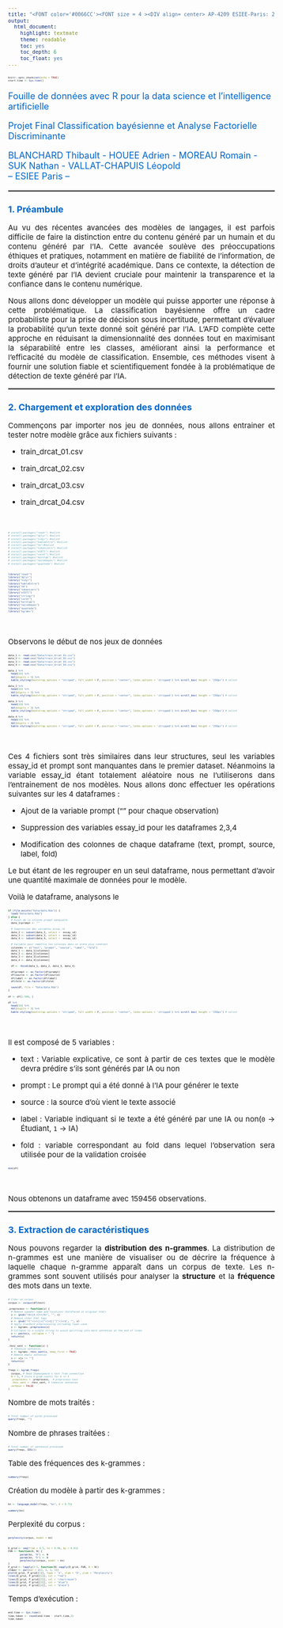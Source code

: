 ```yaml
---
title: "<FONT color='#0066CC'><FONT size = 4 ><DIV align= center> AP-4209 ESIEE-Paris: 2023 -2024 </DIV></FONT></FONT>"
output:
  html_document:
    highlight: textmate
    theme: readable
    toc: yes
    toc_depth: 6
    toc_float: yes
---
```



<style type="text/css">
body, td {font-size: 15px;}
code.r{font-size: 5px;}
pre { font-size: 12px;}
</style>


```r
knitr::opts_chunk$set(echo = TRUE)
start.time <- Sys.time()
```



<FONT color='#0066CC'><FONT size = 4 >

::: {align="center"}
Fouille de données avec R pour la data science et l'intelligence artificielle\

Projet Final
Classification bayésienne et Analyse Factorielle Discriminante
:::

</FONT></FONT>


<FONT color='#0066CC'><FONT size = 4 >

::: {align="center"}
BLANCHARD Thibault - HOUEE Adrien - MOREAU Romain - SUK Nathan - VALLAT-CHAPUIS Léopold\
-- ESIEE Paris --\
:::

</FONT></FONT>

<hr style="border: 1px  solid gray">

</hr>

<DIV align = justify>

### <FONT color='#0066CC'><FONT size = 4> 1. Préambule </FONT></FONT>

  Au vu des récentes avancées des modèles de langages, il est parfois difficile de faire la distinction entre du contenu généré par un humain et du contenu généré par l'IA. 
  Cette avancée soulève des préoccupations éthiques et pratiques, notamment en matière de fiabilité de l'information, de droits d'auteur et d'intégrité académique. 
  Dans ce contexte, la détection de texte généré par l'IA devient cruciale pour maintenir la transparence et la confiance dans le contenu numérique.

  Nous allons donc développer un modèle qui puisse apporter une réponse à cette problématique.
  La classification bayésienne offre un cadre probabiliste pour la prise de décision sous incertitude, permettant d'évaluer la probabilité qu'un texte donné soit généré par l'IA. 
  L'AFD complète cette approche en réduisant la dimensionnalité des données tout en maximisant la séparabilité entre les classes, améliorant ainsi la performance et l'efficacité du modèle de classification. 
  Ensemble, ces méthodes visent à fournir une solution fiable et scientifiquement fondée à la problématique de détection de texte généré par l'IA.
<br>

<hr style="border: 1px  solid gray">

### <FONT color='#0066CC'><FONT size = 4> 2. Chargement et exploration des données </FONT></FONT>

Commençons par importer nos jeu de données, 
nous allons entrainer et tester notre modèle grâce aux fichiers suivants :

- train_drcat_01.csv

- train_drcat_02.csv

- train_drcat_03.csv

- train_drcat_04.csv

<br>

```r
# install.packages("readr") #nolint
# install.packages("dplyr") #nolint
# install.packages("tidyr") #nolint
# install.packages("kableExtra") #nolint
# install.packages("tm")#nolint 
# install.packages("tokenizers") #nolint
# install.packages("e1071") #nolint
# install.packages("caret") #nolint
# install.packages("kernlab") #nolint
# install.packages("naivebayes") #nolint
# install.packages("quanteda") #nolint
```

```r
library("readr")
library("dplyr")
library("tidyr")
library("kableExtra")
library("tm")
library("tokenizers")
library("e1071")
library("stringr")
library("caret")
library("kernlab")
library("naivebayes")
library("quanteda")
library("kgrams")
```
 <br>

Observons le début de nos jeux de données


```r
data_1 <- read.csv("Data/train_drcat_01.csv")
data_2 <- read.csv("Data/train_drcat_02.csv")
data_3 <- read.csv("Data/train_drcat_03.csv")
data_4 <- read.csv("Data/train_drcat_04.csv")

data_1 %>%
  head(10) %>%
  kbl(digits = 3) %>%
  kable_styling(bootstrap_options = "striped", full_width = F, position = "center", latex_options = 'stripped') %>% scroll_box( height = "250px") # nolint

data_2 %>%
  head(10) %>%
  kbl(digits = 3) %>%
  kable_styling(bootstrap_options = "striped", full_width = F, position = "center", latex_options = 'stripped') %>% scroll_box( height = "250px") # nolint

data_3 %>%
  head(10) %>%
  kbl(digits = 3) %>%
  kable_styling(bootstrap_options = "striped", full_width = F, position = "center", latex_options = 'stripped') %>% scroll_box( height = "250px") # nolint

data_4 %>%
  head(10) %>%
  kbl(digits = 3) %>%
  kable_styling(bootstrap_options = "striped", full_width = F, position = "center", latex_options = 'stripped') %>% scroll_box( height = "250px") # nolint
```
 <br>

Ces 4 fichiers sont très similaires dans leur structures, seul les variables essay_id et prompt sont manquantes dans le premier dataset.
Néanmoins la variable essay_id étant totalement aléatoire nous ne l'utiliserons dans l'entrainement de nos modèles.
Nous allons donc effectuer les opérations suivantes sur les 4 dataframes : 

- Ajout de la variable prompt ("" pour chaque observation) 

- Suppression des variables essay_id pour les dataframes 2,3,4

- Modification des colonnes de chaque dataframe (text, prompt, source, label, fold)

Le but étant de les regrouper en un seul dataframe, nous permettant d'avoir une quantité maximale de données pour le modèle.

Voilà le dataframe, analysons le

```r
if (file.exists("Data/data.Rda")) {
  load("Data/data.Rda")
} else {
  # Ajout de la colonne prompt manquante
  data_1$prompt <- ""

  # Suppression des variables essay_id
  data_2 <- subset(data_2, select = -essay_id)
  data_3 <- subset(data_3, select = -essay_id)
  data_4 <- subset(data_4, select = -essay_id)

  # Variable pour remettre les colonnes dans un ordre plus cohérent
  colonnes <- c("text", "prompt", "source", "label", "fold")
  data_1 <- data_1[colonnes]
  data_2 <- data_2[colonnes]
  data_3 <- data_3[colonnes]
  data_4 <- data_4[colonnes]

  df <- rbind(data_1, data_2, data_3, data_4)

  df$prompt <- as.factor(df$prompt)
  df$source <- as.factor(df$source)
  df$label <- as.factor(df$label)
  df$fold <- as.factor(df$fold)

  save(df, file = "Data/data.Rda")
}

df <- df[1:500, ]

df %>%
  head(10) %>%
  kbl(digits = 3) %>%
  kable_styling(bootstrap_options = "striped", full_width = F, position = "center", latex_options = 'stripped') %>% scroll_box( height = "250px") # nolint
```

 <br>


Il est composé de 5 variables : 
  
 - text : Variable explicative, ce sont à partir de ces textes que le modèle devra prédire s'ils sont générés par IA ou non
   
 - prompt : Le prompt qui a été donné à l'IA pour générer le texte 

 - source : la source d'où vient le texte associé 
 
 - label : Variable indiquant si le texte a été généré par une IA ou non(`0` -> Étudiant, `1` -> IA)
 
 - fold : variable correspondant au fold dans lequel l'observation sera utilisée pour de la validation croisée

```r
dim(df)
```

 <br>

Nous obtenons un dataframe avec 159456 observations.

<hr style="border: 1px  solid gray">

### <FONT color='#0066CC'><FONT size = 4> 3. Extraction de caractéristiques </FONT></FONT>

Nous pouvons regarder la **distribution des n-grammes**.
La distribution de n-grammes est une manière de visualiser ou de décrire la fréquence à laquelle chaque n-gramme apparaît dans un corpus de texte.
Les n-grammes sont souvent utilisés pour analyser la **structure** et la **fréquence** des mots dans un texte.

```r
# Créer un corpus
corpus <- corpus(df$text)

.preprocess <- function(x) {
  # Remove speaker name and locations (boldfaced in original html)
  x <- gsub("<b>[A-z]+</b>", "", x)
  # Remove other html tags
  x <- gsub("<[^>]+>||<[^>]+$||^[^>]+>$", "", x)
  # Apply standard preprocessing including lower-case
  x <- kgrams::preprocess(x)
  # Collapse to a single string to avoid splitting into more sentences at the end of lines
  x <- paste(x, collapse = " ")
  return(x)
}

.tknz_sent <- function(x) {
  # Tokenize sentences
  x <- kgrams::tknz_sent(x, keep_first = TRUE)
  # Remove empty sentences
  x <- x[x != ""]
  return(x)
}

freqs <- kgram_freqs(
  corpus, # Read Shakespeare's text from connection
  N = 5, # Store k-gram counts for k <= 5
  .preprocess = .preprocess,  # preprocess text
  .tknz_sent = .tknz_sent, # tokenize sentences
  verbose = FALSE
)
````

Nombre de mots traités :

```r
# Total number of words processed
query(freqs, "")
````

Nombre de phrases traitées :

```r
# Total number of sentences processed
query(freqs, EOS())
```

Table des fréquences des k-grammes :
```r
summary(freqs)
```

Création du modèle à partir des k-grammes :
```r
kn <- language_model(freqs, "kn", D = 0.75)

summary(kn)
```

Perplexité du corpus :

```r
perplexity(corpus, model = kn)
````


```r
D_grid <- seq(from = 0.5, to = 0.99, by = 0.01)
FUN <- function(D, N) {
        param(kn, "N") <- N
        param(kn, "D") <- D
        perplexity(corpus, model = kn)
}
P_grid <- lapply(2:5, function(N) sapply(D_grid, FUN, N = N))
oldpar <- par(mar = c(2, 2, 1, 1))
plot(D_grid, P_grid[[1]], type = "n", xlab = "D", ylab = "Perplexity")
lines(D_grid, P_grid[[1]], col = "red")
lines(D_grid, P_grid[[2]], col = "chartreuse")
lines(D_grid, P_grid[[3]], col = "blue")
lines(D_grid, P_grid[[4]], col = "black")
```

Temps d'exécution :

```r
end.time <- Sys.time()
time.taken <- round(end.time - start.time,2)
time.taken
```